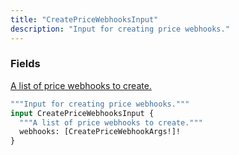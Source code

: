```yaml
---
title: "CreatePriceWebhooksInput"
description: "Input for creating price webhooks."
---
```


### Fields

<a href="/api-reference/types/createpricewebhookargs">
  <ResponseField name="webhooks" type="[CreatePriceWebhookArgs!]!" required>
    A list of price webhooks to create.
  </ResponseField>
</a>


```graphql CreatePriceWebhooksInput
"""Input for creating price webhooks."""
input CreatePriceWebhooksInput {
  """A list of price webhooks to create."""
  webhooks: [CreatePriceWebhookArgs!]!
}
```
